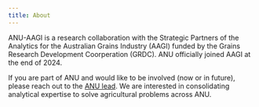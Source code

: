 ```yaml
---
title: About
---
```


ANU-AAGI is a research collaboration with the Strategic Partners of the Analytics for the Australian Grains Industry (AAGI) funded by the Grains Research Development Coorperation (GRDC). ANU officially joined AAGI at the end of 2024. 

If you are part of ANU and would like to be involved (now or in future), please reach out to the [ANU lead](/contact/). We are interested in consolidating analytical expertise to solve agricultural problems across ANU.